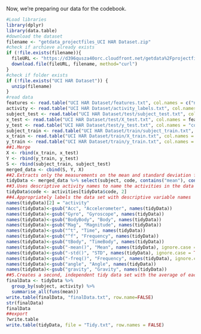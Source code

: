 Now, we're preparing our data for the codebook.

```r
#Load libraries
library(dplyr)
library(data.table)
#download the dataset
filename <- "getdata_projectfiles_UCI HAR Dataset.zip"
#check if archieve already exists
if (!file.exists(filename)){
  fileURL <- "https://d396qusza40orc.cloudfront.net/getdata%2Fprojectfiles%2FUCI%20HAR%20Dataset.zip"
  download.file(fileURL, filename, method="curl")
} 
#check if folder exists
if (!file.exists("UCI HAR Dataset")) { 
  unzip(filename) 
}
#read data
features <- read.table("UCI HAR Dataset/features.txt", col.names = c("n","functions"))
activity <- read.table("UCI HAR Dataset/activity_labels.txt", col.names = c("code", "activity"))
subject_test <- read.table("UCI HAR Dataset/test/subject_test.txt", col.names = "subject")
x_test <- read.table("UCI HAR Dataset/test/X_test.txt", col.names = features$functions)
y_test <- read.table("UCI HAR Dataset/test/y_test.txt", col.names = "code")
subject_train <- read.table("UCI HAR Dataset/train/subject_train.txt", col.names = "subject")
x_train <- read.table("UCI HAR Dataset/train/X_train.txt", col.names = features$functions)
y_train <- read.table("UCI HAR Dataset/train/y_train.txt", col.names = "code")
##1.Merge 
X <- rbind(x_train, x_test)
Y <- rbind(y_train, y_test)
S <- rbind(subject_train, subject_test)
merged_data <- cbind(S, Y, X)
##2.Extracts only the measurements on the mean and standard deviation for each measurement
tidyData <- merged_data %>% select(subject, code, contains("mean"), contains("std"))
##3.Uses descriptive activity names to name the activities in the data set
tidyData$code <- activities[tidyData$code, 2]
##4.Appropriately labels the data set with descriptive variable names
names(tidyData)[2] = "activity"
names(tidyData)<-gsub("Acc", "Accelerometer", names(tidyData))
names(tidyData)<-gsub("Gyro", "Gyroscope", names(tidyData))
names(tidyData)<-gsub("BodyBody", "Body", names(tidyData))
names(tidyData)<-gsub("Mag", "Magnitude", names(tidyData))
names(tidyData)<-gsub("^t", "Time", names(tidyData))
names(tidyData)<-gsub("^f", "Frequency", names(tidyData))
names(tidyData)<-gsub("tBody", "TimeBody", names(tidyData))
names(tidyData)<-gsub("-mean()", "Mean", names(tidyData), ignore.case = TRUE)
names(tidyData)<-gsub("-std()", "STD", names(tidyData), ignore.case = TRUE)
names(tidyData)<-gsub("-freq()", "Frequency", names(tidyData), ignore.case = TRUE)
names(tidyData)<-gsub("angle", "Angle", names(tidyData))
names(tidyData)<-gsub("gravity", "Gravity", names(tidyData))
##5.Creates a second, independent tidy data set with the average of each variable for each activity and each subject
finalData <- tidyData %>%
  group_by(subject, activity) %>%
  summarise_all(funs(mean))
write.table(finalData, "finalData.txt", row.name=FALSE)
str(finalData)
finalData
##export
?write.table
write.table(tidyData, file = "Tidy.txt", row.names = FALSE)
```
